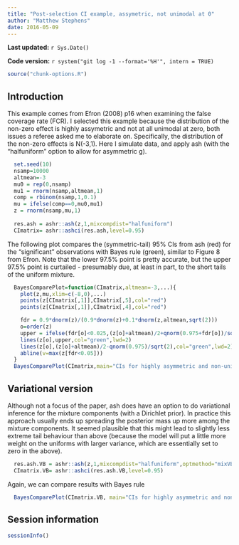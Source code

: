 ```yaml
---
title: "Post-selection CI example, assymetric, not unimodal at 0"
author: "Matthew Stephens"
date: 2016-05-09
---
```


**Last updated:** `r Sys.Date()`

**Code version:** `r system("git log -1 --format='%H'", intern = TRUE)`

```r
source("chunk-options.R")
```


## Introduction

This example comes from Efron (2008) p16 when examining the false coverage rate (FCR). 
I selected this example because the distribution of the non-zero effect is
highly assymetric and not at all unimodal at zero, both issues a referee asked me
to elaborate on. Specifically, the distribution of the non-zero effects is N(-3,1).
Here I simulate data, and apply ash (with the "halfuniform" option to allow for asymmetric g).

```r
  set.seed(10)
  nsamp=10000
  altmean=-3
  mu0 = rep(0,nsamp)
  mu1 = rnorm(nsamp,altmean,1)
  comp = rbinom(nsamp,1,0.1)
  mu = ifelse(comp==0,mu0,mu1)
  z = rnorm(nsamp,mu,1)
  
  res.ash = ashr::ash(z,1,mixcompdist="halfuniform")
  CImatrix= ashr::ashci(res.ash,level=0.95)
```

The following plot compares the (symmetric-tail) 95% CIs from ash (red) for the "significant" observations with Bayes rule (green), similar to Figure 8 from Efron. Note that the lower 97.5% point is pretty accurate, but the upper 97.5% point is curtailed - presumably due, at least in part, to the short tails of the uniform mixture.
```r
  BayesComparePlot=function(CImatrix,altmean=-3,...){
    plot(z,mu,xlim=c(-8,0),...)
    points(z[CImatrix[,1]],CImatrix[,5],col="red")
    points(z[CImatrix[,1]],CImatrix[,4],col="red")

    fdr = 0.9*dnorm(z)/(0.9*dnorm(z)+0.1*dnorm(z,altmean,sqrt(2)))
    o=order(z)
    upper = ifelse(fdr[o]<0.025,(z[o]+altmean)/2+qnorm(0.975+fdr[o])/sqrt(2),0)
    lines(z[o],upper,col="green",lwd=2)
    lines(z[o],(z[o]+altmean)/2-qnorm(0.975)/sqrt(2),col="green",lwd=2)
    abline(v=max(z[fdr<0.05]))
  }
  BayesComparePlot(CImatrix,main="CIs for highly asymmetric and non-unimodal-at-zero data")
```

## Variational version

Although not a focus of the paper, ash does have an option to do variational inference for the mixture components (with a Dirichlet prior). In practice this approach usually
ends up spreading the posterior mass up more among the mixture components. It
seemed plausible that this might lead to slightly less extreme tail behaviour than
above (because the model will put a little more weight on the uniforms with larger variance, which are essentially set to zero in the above).

```r
  res.ash.VB = ashr::ash(z,1,mixcompdist="halfuniform",optmethod="mixVBEM")
  CImatrix.VB= ashr::ashci(res.ash.VB,level=0.95)
```

Again, we can compare results with Bayes rule
```r
  BayesComparePlot(CImatrix.VB, main="CIs for highly asymmetric and non-unimodal-at-zero data \n Variational Version")
```


## Session information

```r
sessionInfo()
```

